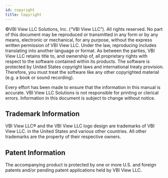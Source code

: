 ```yaml
---
id: copyright
title: Copyright
---
```



©VBI View LLC Solutions, Inc. (“VBI View LLC”). All rights reserved. No part of this document may be reproduced or transmitted in any form or by any means, electronic or mechanical, for any purpose, without the express written permission of VBI View LLC. Under the law, reproducing includes translating into another language or format. As between the parties, VBI View LLC retains title to, and ownership of, all proprietary rights with respect to the software contained within its products. The software is protected by United States copyright laws and international treaty provision. Therefore, you must treat the software like any other copyrighted material (e.g. a book or sound recording).

Every effort has been made to ensure that the information in this manual is accurate. VBI View LLC Solutions is not responsible for printing or clerical errors. Information in this document is subject to change without notice.

## Trademark Information

VBI View LLC® and the VBI View LLC logo design are trademarks of VBI View LLC. in the United States and various other countries. All other trademarks are the property of their respective owners.

## Patent Information

The accompanying product is protected by one or more U.S. and foreign patents and/or pending patent applications held by VBI View LLC.
